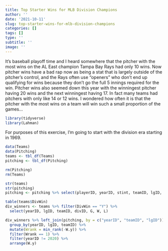 ```yaml
---
title: Top Starter Wins for MLB Division Champions
author: ''
date: '2021-10-11'
slug: top-starter-wins-for-mlb-division-champions
categories: []
tags: []
type: ''
subtitle: ''
image: ''
---
```


It's baseball playoff time and I heard somewhere that the pitcher with the most wins on the AL East champion Tampa Bay Rays had only 10 wins. Now pitcher wins have a bad rap now as being a stat that is largely outside of the pitcher's control, and the Rays often use "openers" who don't end up qualifying for wins because they don't go the full 5 innings required for the win. Pitcher wins also seemed down this year with the winningest pitcher having 20 wins and the next winningest having 17. In fact many teams had pitchers with only like 14 or 12 wins. I wondered how often it is that the pitcher with the most wins on a team will win such a small proportion of the games...

```r
library(tidyverse)
library(Lahman)
```

For purposes of this exercise, I'm going to start with the division era starting in 1969.

```r
data(Teams)
data(Pitching)
teams <- tbl_df(Teams)
pitching <- tbl_df(Pitching)

rm(Pitching)
rm(Teams)

str(teams)
str(pitching)
pitching <- pitching %>% select(playerID, yearID, stint, teamID, lgID, W, L, G)

table(teams$DivWin)
div_winners <- teams %>% filter(DivWin == "Y") %>% 
  select(yearID, lgID, teamID, divID, G, W, L)

div_winners %>% left_join(pitching, by = c("yearID", "teamID", "lgID")) %>% 
  group_by(yearID, lgID, teamID) %>% 
  mutate(Wrank = min_rank(-W.y)) %>% 
  filter(Wrank == 1) %>%
  filter(yearID != 2020) %>%
  arrange(W.y)
```

